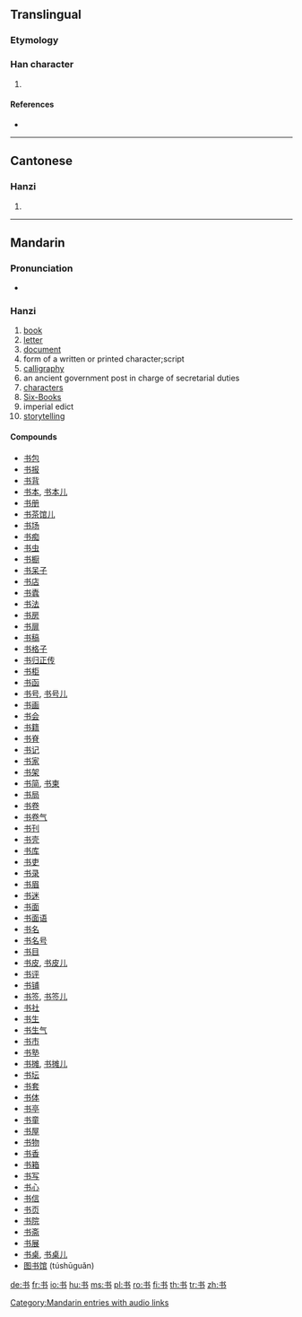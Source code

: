 {{also|書}}
==Translingual==

===Etymology===
{{Han simp|書}}

===Han character===
{{Han char|rn=2|rad=丨|as=03|sn=4|four=|canj=戈木尸 (IDS)}}

# {{defn|Han|sort=丨03}}

====References====
* {{Han ref|kx=0084.071|hdz=10052.050|uh=4E66|ud=20070}}

----

==Cantonese==

===Hanzi===
{{yue-hanzi|jyut=|y=syu1}}

# {{defn|Cantonese}}

----

==Mandarin==

===Pronunciation===
* {{audio|zh-shū.ogg|audio}}

===Hanzi===
{{cmn-hanzi|tra=書|pin=[[qián]] ([[qian2]]), [[shū]] ([[shu1]])|wg=ch'ien<sup>2</sup>, shu<sup>1</sup>}}
{{defn|Mandarin}}

# [[book]]
# [[letter]]
# [[document]]
# form of a written or printed character;script
# [[calligraphy]]
# an ancient government post in charge of secretarial duties
# [[characters]]
# [[Six-Books]]
# imperial edict
# [[storytelling]]

====Compounds====
* [[书包]]
* [[书报]]
* [[书背]]
* [[书本]], [[书本儿]]
* [[书册]]
* [[书茶馆儿]]
* [[书场]]
* [[书痴]]
* [[书虫]]
* [[书橱]]
* [[书呆子]]
* [[书店]]
* [[书蠹]]
* [[书法]]
* [[书房]]
* [[书扉]]
* [[书稿]]
* [[书格子]]
* [[书归正传]]
* [[书柜]]
* [[书函]]
* [[书号]], [[书号儿]]
* [[书画]]
* [[书会]]
* [[书籍]]
* [[书脊]]
* [[书记]]
* [[书家]]
* [[书架]]
* [[书简]], [[书柬]]
* [[书局]]
* [[书卷]]
* [[书卷气]]
* [[书刊]]
* [[书壳]]
* [[书库]]
* [[书吏]]
* [[书录]]
* [[书眉]]
* [[书迷]]
* [[书面]]
* [[书面语]]
* [[书名]]
* [[书名号]]
* [[书目]]
* [[书皮]], [[书皮儿]]
* [[书评]]
* [[书铺]]
* [[书签]], [[书签儿]]
* [[书社]]
* [[书生]]
* [[书生气]]
* [[书市]]
* [[书塾]]
* [[书摊]], [[书摊儿]]
* [[书坛]]
* [[书套]]
* [[书体]]
* [[书亭]]
* [[书童]]
* [[书屋]]
* [[书物]]
* [[书香]]
* [[书箱]]
* [[书写]]
* [[书心]]
* [[书信]]
* [[书页]]
* [[书院]]
* [[书斋]]
* [[书展]]
* [[书桌]], [[书桌儿]]
* [[图书馆]] (túshūguǎn)

[[Category:Mandarin entries with audio links]]

[[de:书]]
[[fr:书]]
[[io:书]]
[[hu:书]]
[[ms:书]]
[[pl:书]]
[[ro:书]]
[[fi:书]]
[[th:书]]
[[tr:书]]
[[zh:书]]